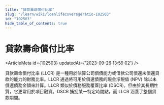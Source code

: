 ```yaml
---
title: "貸款壽命償付比率"
slug: "/learn/wiki/loanlifecoverageratio-102503"
id: "102503"
hide_table_of_contents: true
---
```



# 貸款壽命償付比率

<ArticleMeta id={102503} updatedAt={'2023-09-26 13:59:02'} />
<div className='border-solid border-b border-t-0 my-4 border-[var(--ifm-color-gray-300)]' />

貸款壽命償付比率 (LLCR) 是一種用於估算公司償債能力或借款公司償還未償還貸款的能力的財務比率。LLCR 通過將可用於償還債務的現金淨現值 (NPV) 除以未償還債務金額來計算。LLCR 類似於債務服務覆蓋比率 (DSCR)，但由於其長期性質，它更常用於項目融資。DSCR 捕捉某一特定時間點，而 LLCR 涵蓋了整個貸款期間。
